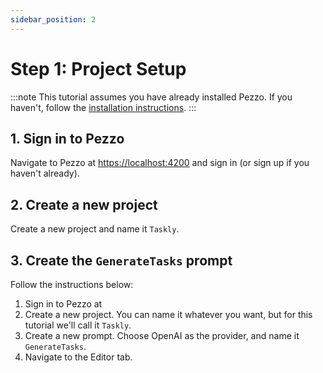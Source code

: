 ```yaml
---
sidebar_position: 2
---
```



# Step 1: Project Setup

:::note
This tutorial assumes you have already installed Pezzo. If you haven't, follow the [installation instructions](/docs/docs/getting-started/installation/docker-compose).
:::

## 1. Sign in to Pezzo

Navigate to Pezzo at [https://localhost:4200](https://localhost:4200) and sign in (or sign up if you haven't already).

## 2. Create a new project

Create a new project and name it `Taskly`.

## 3. Create the `GenerateTasks` prompt

Follow the instructions below:

1. Sign in to Pezzo at
2. Create a new project. You can name it whatever you want, but for this tutorial we'll call it `Taskly`.
3. Create a new prompt. Choose OpenAI as the provider, and name it `GenerateTasks`.
4. Navigate to the Editor tab.
